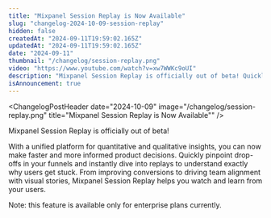 ```yaml
---
title: "Mixpanel Session Replay is Now Available"
slug: "changelog-2024-10-09-session-replay"
hidden: false
createdAt: "2024-09-11T19:59:02.165Z"
updatedAt: "2024-09-11T19:59:02.165Z"
date: "2024-09-11"
thumbnail: "/changelog/session-replay.png"
video: "https://www.youtube.com/watch?v=xw7WWKc9oUI"
description: "Mixpanel Session Replay is officially out of beta! Quickly pinpoint drop-offs in your funnels and instantly dive into replays to understand exactly why users get stuck."
isAnnouncement: true
---
```


<ChangelogPostHeader
  date="2024-10-09"
  image="/changelog/session-replay.png"
  title="Mixpanel Session Replay is Now Available""
/>

Mixpanel Session Replay is officially out of beta!

With a unified platform for quantitative and qualitative insights, you can now make faster and more informed product decisions. Quickly pinpoint drop-offs in your funnels and instantly dive into replays to understand exactly why users get stuck. From improving conversions to driving team alignment with visual stories, Mixpanel Session Replay helps you watch and learn from your users.

Note: this feature is available only for enterprise plans currently.

<VideoButtonWithModal src="https://www.youtube.com/watch?v=xw7WWKc9oUI" />

